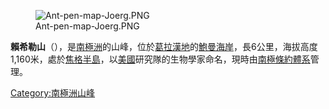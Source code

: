 {{expand|time=2014-01-02T17:18:53+00:00}}
{{unreferenced|time=2014-01-02T17:18:53+00:00}}
[[Image:Ant-pen-map-Joerg.PNG|thumb]]

{{coord|68|9|S|65|3|W|display=title}}

'''賴希勒山'''（{{lang-en|Reichle Mesa}}），是[[南極洲|南極洲]]的山峰，位於[[葛拉漢地|葛拉漢地]]的[[鮑曼海岸|鮑曼海岸]]，長6公里，海拔高度1,160米，處於[[焦格半島|焦格半島]]，以[[美國|美國]]研究隊的生物學家命名，現時由[[南極條約體系|南極條約體系]]管理。

{{DEFAULTSORT:Reichle Mesa}}
[[Category:南極洲山峰|Category:南極洲山峰]]


{{BowmanCoast-geo-stub}}